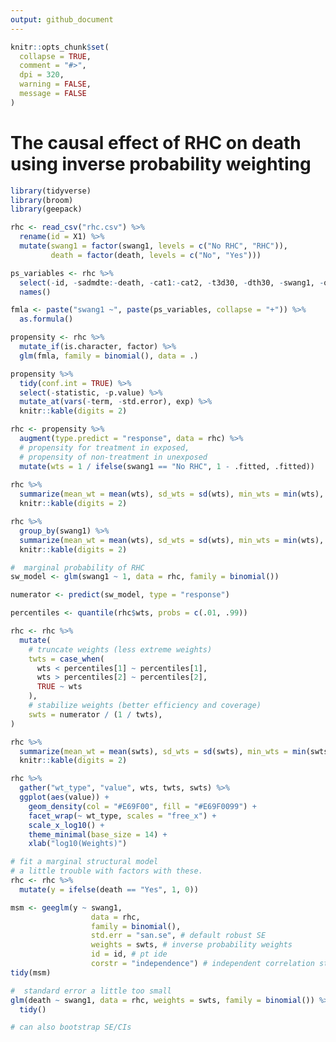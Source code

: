 ```yaml
---
output: github_document
---
```


<!-- README.md is generated from README.Rmd. Please edit that file -->

```r
knitr::opts_chunk$set(
  collapse = TRUE,
  comment = "#>",
  dpi = 320,
  warning = FALSE,
  message = FALSE
)
```

#  The causal effect of RHC on death using inverse probability weighting

```r
library(tidyverse)
library(broom)
library(geepack)

rhc <- read_csv("rhc.csv") %>% 
  rename(id = X1) %>% 
  mutate(swang1 = factor(swang1, levels = c("No RHC", "RHC")),
         death = factor(death, levels = c("No", "Yes")))

ps_variables <- rhc %>% 
  select(-id, -sadmdte:-death, -cat1:-cat2, -t3d30, -dth30, -swang1, -ortho, -adld3p, -ptid) %>% 
  names()

fmla <- paste("swang1 ~", paste(ps_variables, collapse = "+")) %>% 
  as.formula()

propensity <- rhc %>% 
  mutate_if(is.character, factor) %>% 
  glm(fmla, family = binomial(), data = .)

propensity %>% 
  tidy(conf.int = TRUE) %>% 
  select(-statistic, -p.value) %>% 
  mutate_at(vars(-term, -std.error), exp) %>% 
  knitr::kable(digits = 2)

rhc <- propensity %>% 
  augment(type.predict = "response", data = rhc) %>% 
  # propensity for treatment in exposed, 
  # propensity of non-treatment in unexposed
  mutate(wts = 1 / ifelse(swang1 == "No RHC", 1 - .fitted, .fitted)) 
    
rhc %>% 
  summarize(mean_wt = mean(wts), sd_wts = sd(wts), min_wts = min(wts), max_wts = max(wts)) %>% 
  knitr::kable(digits = 2)

rhc %>% 
  group_by(swang1) %>% 
  summarize(mean_wt = mean(wts), sd_wts = sd(wts), min_wts = min(wts), max_wts = max(wts)) %>% 
  knitr::kable(digits = 2)

#  marginal probability of RHC
sw_model <- glm(swang1 ~ 1, data = rhc, family = binomial())

numerator <- predict(sw_model, type = "response")

percentiles <- quantile(rhc$wts, probs = c(.01, .99))

rhc <- rhc %>% 
  mutate(
    # truncate weights (less extreme weights)
    twts = case_when(
      wts < percentiles[1] ~ percentiles[1],
      wts > percentiles[2] ~ percentiles[2],
      TRUE ~ wts
    ),
    # stabilize weights (better efficiency and coverage)
    swts = numerator / (1 / twts), 
)

rhc %>% 
  summarize(mean_wt = mean(swts), sd_wts = sd(swts), min_wts = min(swts), max_wts = max(swts)) %>% 
  knitr::kable(digits = 2)

rhc %>% 
  gather("wt_type", "value", wts, twts, swts) %>% 
  ggplot(aes(value)) +
    geom_density(col = "#E69F00", fill = "#E69F0099") + 
    facet_wrap(~ wt_type, scales = "free_x") +
    scale_x_log10() + 
    theme_minimal(base_size = 14) + 
    xlab("log10(Weights)") 

# fit a marginal structural model
# a little trouble with factors with these. 
rhc <- rhc %>% 
  mutate(y = ifelse(death == "Yes", 1, 0))

msm <- geeglm(y ~ swang1, 
                  data = rhc, 
                  family = binomial(),
                  std.err = "san.se", # default robust SE 
                  weights = swts, # inverse probability weights
                  id = id, # pt ide
                  corstr = "independence") # independent correlation structure
tidy(msm)

#  standard error a little too small
glm(death ~ swang1, data = rhc, weights = swts, family = binomial()) %>% 
  tidy()

# can also bootstrap SE/CIs
```


